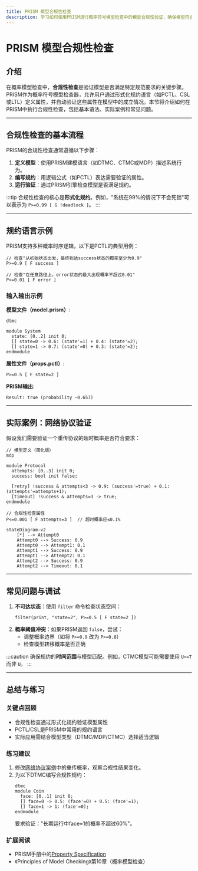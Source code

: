```yaml
---
title: PRISM 模型合规性检查
description: 学习如何使用PRISM进行概率符号模型检查中的模型合规性验证，确保模型符合规范要求。
---
```


# PRISM 模型合规性检查

## 介绍

在概率模型检查中，**合规性检查**是验证模型是否满足特定规范要求的关键步骤。PRISM作为概率符号模型检查器，允许用户通过形式化规约语言（如PCTL、CSL或LTL）定义属性，并自动验证这些属性在模型中的成立情况。本节将介绍如何在PRISM中执行合规性检查，包括基本语法、实际案例和常见问题。

---

## 合规性检查的基本流程

PRISM的合规性检查通常遵循以下步骤：
1. **定义模型**：使用PRISM建模语言（如DTMC、CTMC或MDP）描述系统行为。
2. **编写规约**：用逻辑公式（如PCTL）表达需要验证的属性。
3. **运行验证**：通过PRISM引擎检查模型是否满足规约。

:::tip
合规性检查的核心是**形式化规约**。例如，"系统在99%的情况下不会死锁"可以表示为 `P>=0.99 [ G !deadlock ]`。
:::

---

## 规约语言示例

PRISM支持多种概率时序逻辑，以下是PCTL的典型用例：

```prism
// 检查"从初始状态出发，最终到达success状态的概率至少为0.9"
P>=0.9 [ F success ]

// 检查"在任意路径上，error状态的最大出现概率不超过0.01"
P<=0.01 [ F error ]
```

### 输入输出示例
**模型文件（model.prism）**:
```prism
dtmc

module System
  state: [0..2] init 0;
  [] state=0 -> 0.6: (state'=1) + 0.4: (state'=2);
  [] state=1 -> 0.7: (state'=0) + 0.3: (state'=2);
endmodule
```

**属性文件（props.pctl）**:
```prism
P>=0.5 [ F state=2 ]
```

**PRISM输出**:
```
Result: true (probability ~0.657)
```

---

## 实际案例：网络协议验证

假设我们需要验证一个重传协议的超时概率是否符合要求：

```prism
// 模型定义（简化版）
mdp

module Protocol
  attempts: [0..3] init 0;
  success: bool init false;

  [retry] !success & attempts<3 -> 0.9: (success'=true) + 0.1: (attempts'=attempts+1);
  [timeout] !success & attempts=3 -> true;
endmodule

// 合规性检查属性
P<=0.001 [ F attempts=3 ]  // 超时概率应≤0.1%
```

```mermaid
stateDiagram-v2
    [*] --> Attempt0
    Attempt0 --> Success: 0.9
    Attempt0 --> Attempt1: 0.1
    Attempt1 --> Success: 0.9
    Attempt1 --> Attempt2: 0.1
    Attempt2 --> Success: 0.9
    Attempt2 --> Timeout: 0.1
```

---

## 常见问题与调试

1. **不可达状态**：使用 `filter` 命令检查状态空间：
   ```prism
   filter(print, "state=2", P>=0.5 [ F state=2 ])
   ```
2. **概率阈值冲突**：如果PRISM返回 `false`，尝试：
   - 调整概率边界（如将 `P>=0.9` 改为 `P>=0.8`）
   - 检查模型转移概率是否正确

:::caution
确保规约的**时间范围**与模型匹配。例如，CTMC模型可能需要使用 `U<=T` 而非 `U`。
:::

---

## 总结与练习

### 关键点回顾
- 合规性检查通过形式化规约验证模型属性
- PCTL/CSL是PRISM中常用的规约语言
- 实际应用需结合模型类型（DTMC/MDP/CTMC）选择适当逻辑

### 练习建议
1. 修改[网络协议案例](#实际案例网络协议验证)中的重传概率，观察合规性结果变化。
2. 为以下DTMC编写合规性规约：
   ```prism
   dtmc
   module Coin
     face: [0..1] init 0;
     [] face=0 -> 0.5: (face'=0) + 0.5: (face'=1);
     [] face=1 -> 1: (face'=0);
   endmodule
   ```
   要求验证："长期运行中face=1的概率不超过60%"。

### 扩展阅读
- PRISM手册中的[Property Specification](https://www.prismmodelchecker.org/manual/PropertySpecification)
- 《Principles of Model Checking》第10章（概率模型检查）